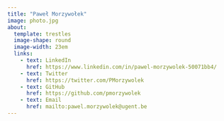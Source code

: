```yaml
---
title: "Paweł Morzywołek"
image: photo.jpg
about: 
  template: trestles
  image-shape: round
  image-width: 23em
  links:
    - text: LinkedIn
      href: https://www.linkedin.com/in/pawel-morzywolek-50071bb4/
    - text: Twitter
      href: https://twitter.com/PMorzywolek
    - text: GitHub
      href: https://github.com/pmorzywolek
    - text: Email
      href: mailto:pawel.morzywolek@ugent.be
---
```

